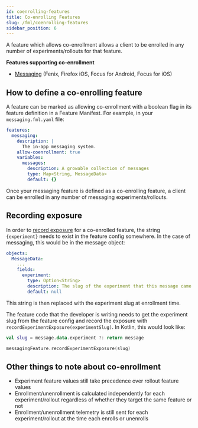 ```yaml
---
id: coenrolling-features
title: Co-enrolling Features
slug: /fml/coenrolling-features
sidebar_position: 6
---
```


A feature which allows co-enrollment allows a client to be enrolled in any number of experiments/rollouts for that feature. 

**Features supporting co-enrollment**

* [Messaging](/messaging/mobile-messaging) (Fenix, Firefox iOS, Focus for Android, Focus for iOS)

## How to define a co-enrolling feature

A feature can be marked as allowing co-enrollment with a boolean flag in its feature definition in a Feature Manifest. For example, in your `messaging.fml.yaml` file:

```yaml
features:
  messaging:
    description: |
      The in-app messaging system.
    allow-coenrollment: true
    variables:
      messages:
        description: A growable collection of messages
        type: Map<String, MessageData>
        default: {}
```

Once your messaging feature is defined as a co-enrolling feature, a client can be enrolled in any number of messaging experiments/rollouts.

## Recording exposure


In order to [record exposure](/cookbook/fml/growable-collections#exposure-events) for a co-enrolled feature, the string `{experiment}` needs to exist in the feature config somewhere. In the case of messaging, this would be in the message object:

```yaml
objects:
  MessageData:
    ...
    fields:
      experiment:
        type: Option<String>
        description: The slug of the experiment that this message came from.
        default: null
```

This string is then replaced with the experiment slug at enrollment time.

The feature code that the developer is writing needs to get the experiment slug from the feature config and record the exposure with `recordExperimentExposure(experimentSlug)`. In Kotlin, this would look like:

```kotlin
val slug = message.data.experiment ?: return message

messagingFeature.recordExperimentExposure(slug)
```

## Other things to note about co-enrollment

* Experiment feature values still take precedence over rollout feature values
* Enrollment/unenrollment is calculated independently for each experiment/rollout regardless of whether they target the same feature or not
* Enrollment/unenrollment telemetry is still sent for each experiment/rollout at the time each enrolls or unenrolls
